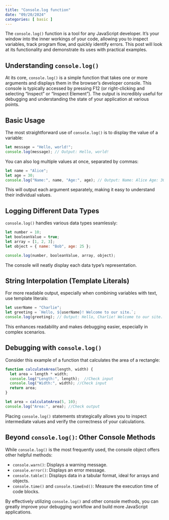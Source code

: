 ```yaml
---
title: "Console.log function"
date: "09/20/2024"
categories: [ basic ]
---
```


The `console.log()` function is a tool for any JavaScript developer.  It's your window into the inner workings of your code, allowing you to inspect variables, track program flow, and quickly identify errors.  This post will look at its functionality and demonstrate its uses with practical examples.

## Understanding `console.log()`

At its core, `console.log()` is a simple function that takes one or more arguments and displays them in the browser's developer console. This console is typically accessed by pressing F12 (or right-clicking and selecting "Inspect" or "Inspect Element").  The output is incredibly useful for debugging and understanding the state of your application at various points.

## Basic Usage

The most straightforward use of `console.log()` is to display the value of a variable:

```javascript
let message = "Hello, world!";
console.log(message); // Output: Hello, world!
```

You can also log multiple values at once, separated by commas:

```javascript
let name = "Alice";
let age = 30;
console.log("Name:", name, "Age:", age); // Output: Name: Alice Age: 30
```

This will output each argument separately, making it easy to understand their individual values.

##  Logging Different Data Types

`console.log()` handles various data types seamlessly:

```javascript
let number = 10;
let booleanValue = true;
let array = [1, 2, 3];
let object = { name: "Bob", age: 25 };

console.log(number, booleanValue, array, object);
```

The console will neatly display each data type's representation.

##  String Interpolation (Template Literals)

For more readable output, especially when combining variables with text, use template literals:

```javascript
let userName = "Charlie";
let greeting = `Hello, ${userName}! Welcome to our site.`;
console.log(greeting); // Output: Hello, Charlie! Welcome to our site.
```

This enhances readability and makes debugging easier, especially in complex scenarios.

##  Debugging with `console.log()`

Consider this example of a function that calculates the area of a rectangle:


```javascript
function calculateArea(length, width) {
  let area = length * width;
  console.log("Length:", length);  //Check input
  console.log("Width:", width); //Check input
  return area;
}

let area = calculateArea(5, 10);
console.log("Area:", area); //Check output

```

Placing `console.log()` statements strategically allows you to inspect intermediate values and verify the correctness of your calculations.


##  Beyond `console.log()`: Other Console Methods


While `console.log()` is the most frequently used, the console object offers other helpful methods:


*   `console.warn()`: Displays a warning message.
*   `console.error()`: Displays an error message.
*   `console.table()`: Displays data in a tabular format, ideal for arrays and objects.
*   `console.time()` and `console.timeEnd()`: Measure the execution time of code blocks.


By effectively utilizing `console.log()` and other console methods, you can greatly improve your debugging workflow and build more JavaScript applications.

